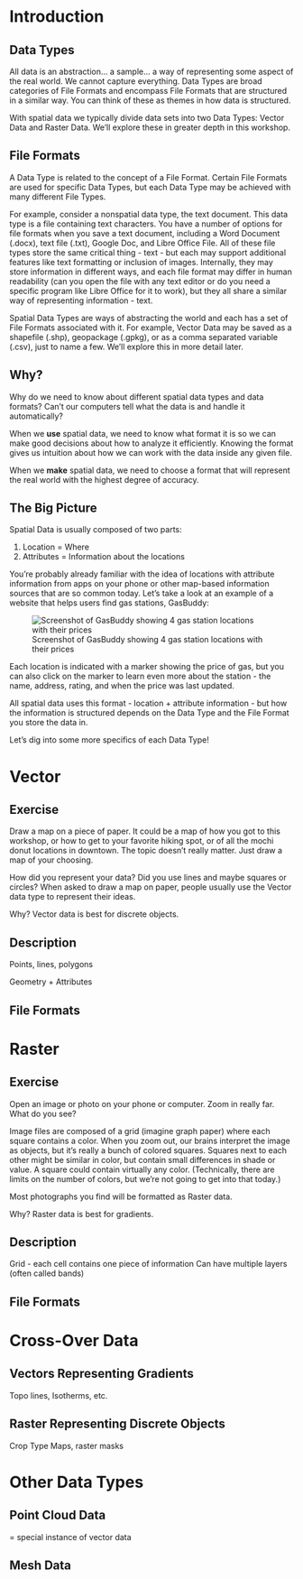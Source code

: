 # Introduction


## Data Types
All data is an abstraction... a sample... a way of representing some aspect of the real world. We cannot capture everything. Data Types are broad categories of File Formats and encompass File Formats that are structured in a similar way. You can think of these as themes in how data is structured.

With spatial data we typically divide data sets into two Data Types: Vector Data and Raster Data. We'll explore these in greater depth in this workshop.



## File Formats

A Data Type is related to the concept of a File Format. Certain File Formats are used for specific Data Types, but each Data Type may be achieved with many different File Types.  

For example, consider a nonspatial data type, the text document. This data type is a file containing text characters. You have a number of options for file formats when you save a text document, including a Word Document (.docx), text file (.txt), Google Doc, and Libre Office File. All of these file types store the same critical thing - text - but each may support additional features like text formatting or inclusion of images. Internally, they may store information in different ways, and each file format may differ in human readability (can you open the file with any text editor or do you need a specific program like Libre Office for it to work), but they all share a similar way of representing information - text.

Spatial Data Types are ways of abstracting the world and each has a set of File Formats associated with it. For example, Vector Data may be saved as a shapefile (.shp), geopackage (.gpkg), or as a comma separated variable (.csv), just to name a few.  We'll explore this in more detail later.


## Why?

Why do we need to know about different spatial data types and data formats? Can't our computers tell what the data is and handle it automatically? 

When we **use** spatial data, we need to know what format it is so we can make good decisions about how to analyze it efficiently. Knowing the format gives us intuition about how we can work with the data inside any given file.

When we **make** spatial data, we need to choose a format that will represent the real world with the highest degree of accuracy.

## The Big Picture

Spatial Data is usually composed of two parts:

1. Location = Where
2. Attributes = Information about the locations

You're probably already familiar with the idea of locations with attribute information from apps on your phone or other map-based information sources that are so common today. Let's take a look at an example of a website that helps users find gas stations, GasBuddy:

![Screenshot of GasBuddy showing 4 gas station locations with their prices](images/GasBuddy_2024-09-23.png)

Each location is indicated with a marker showing the price of gas, but you can also click on the marker to learn even more about the station - the name, address, rating, and when the price was last updated.

All spatial data uses this format - location + attribute information - but how the information is structured depends on the Data Type and the File Format you store the data in.

Let's dig into some more specifics of each Data Type!


<!--- VECTOR DATA --->
# Vector

## Exercise 

Draw a map on a piece of paper. It could be a map of how you got to this workshop, or how to get to your favorite hiking spot, or of all the mochi donut locations in downtown. The topic doesn't really matter. Just draw a map of your choosing.

How did you represent your data? Did you use lines and maybe squares or circles? When asked to draw a map on paper, people usually use the Vector data type to represent their ideas.

Why? Vector data is best for discrete objects.

## Description

Points, lines, polygons

Geometry + Attributes


## File Formats




<!--- RASTER DATA --->
# Raster

## Exercise 

Open an image or photo on your phone or computer. Zoom in really far. What do you see?

Image files are composed of a grid (imagine graph paper) where each square contains a color. When you zoom out, our brains interpret the image as objects, but it's really a bunch of colored squares. Squares next to each other might be similar in color, but contain small differences in shade or value. A square could contain virtually any color. (Technically, there are limits on the number of colors, but we're not going to get into that today.)

Most photographs you find will be formatted as Raster data.

Why? Raster data is best for gradients.

## Description

Grid - each cell contains one piece of information
Can have multiple layers (often called bands)

## File Formats


<!--- CROSS-OVER DATA --->
# Cross-Over Data


## Vectors Representing Gradients

Topo lines, Isotherms, etc.


## Raster Representing Discrete Objects

Crop Type Maps, raster masks




<!--- OTHER DATA --->
# Other Data Types

## Point Cloud Data

= special instance of vector data

## Mesh Data



<!--- KNITTING NOTES --->

<!---  Put this code in the TERMINAL window in R Studio:

cd C:/Users/mmtobias/Documents/GitHub/workshop_spatial_data_formats
./knit.R


--->
